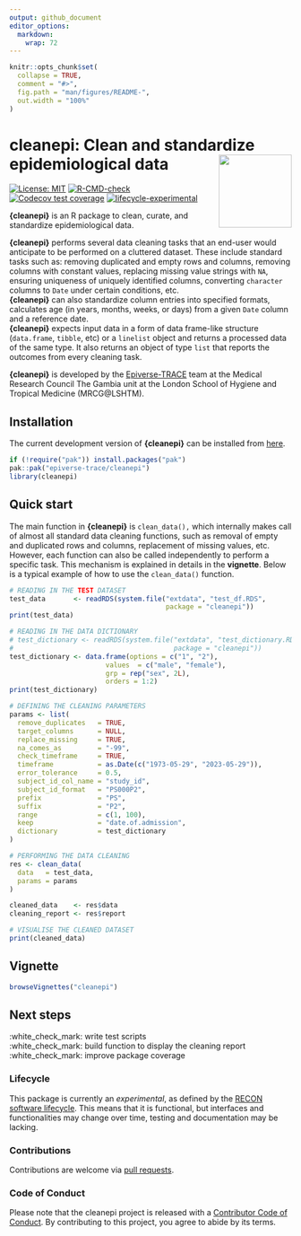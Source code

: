```yaml
---
output: github_document
editor_options: 
  markdown: 
    wrap: 72
---
```


<!-- README.md is generated from README.Rmd. Please edit that file. -->

<!-- The code to render this README is stored in .github/workflows/render-readme.yaml -->

<!-- Variables marked with double curly braces will be transformed beforehand: -->

<!-- `packagename` is extracted from the DESCRIPTION file -->

<!-- `gh_repo` is extracted via a special environment variable in GitHub Actions -->

<!-- README.md is generated from README.Rmd. Please edit that file -->

```r
knitr::opts_chunk$set(
  collapse = TRUE,
  comment = "#>",
  fig.path = "man/figures/README-",
  out.width = "100%"
)
```

# cleanepi: Clean and standardize epidemiological data <img src="man/figures/logo.png" align="right" width="130"/>

<!-- badges: start -->

[![License:
MIT](https://img.shields.io/badge/License-MIT-yellow.svg)](https://opensource.org/licenses/MIT)
[![R-CMD-check](https://github.com/epiverse-trace/cleanepi/actions/workflows/R-CMD-check.yaml/badge.svg)](https://github.com/epiverse-trace/cleanepi/actions/workflows/R-CMD-check.yaml)
[![Codecov test
coverage](https://codecov.io/gh/epiverse-trace/cleanepi/branch/main/graph/badge.svg)](https://app.codecov.io/gh/epiverse-trace/cleanepi?branch=main)
[![lifecycle-experimental](https://raw.githubusercontent.com/reconverse/reconverse.github.io/master/images/badge-experimental.svg)](https://www.reconverse.org/lifecycle.html#experimental)

<!-- badges: end -->

**{cleanepi}** is an R package to clean, curate, and standardize epidemiological data. 

**{cleanepi}**  performs several data cleaning tasks that an end-user would anticipate to be performed on a cluttered dataset. These include standard tasks such as: removing duplicated and empty rows and columns, removing columns with constant values, replacing missing value strings with `NA`, ensuring uniqueness of uniquely identified columns, converting `character` columns to `Date` under certain conditions, etc.    
**{cleanepi}** can also standardize column entries into specified formats, calculates age (in years, months, weeks, or days) from a given `Date` column and a reference date.   
**{cleanepi}** expects input data in  a form of  data frame-like structure (`data.frame`, `tibble`, etc) or a `linelist` object and returns a processed data of the same type. It also returns an object of type `list` that reports the outcomes from every cleaning task.  

**{cleanepi}** is developed by  the [Epiverse-TRACE](https://data.org/initiatives/epiverse/) team at the Medical Research Council The Gambia unit at the London School of Hygiene and Tropical Medicine (MRCG@LSHTM).

## Installation

The current development version of **{cleanepi}** can be installed from  [here](https://epiverse-trace.github.io/cleanepi).

```r
if (!require("pak")) install.packages("pak")
pak::pak("epiverse-trace/cleanepi")
library(cleanepi)
```

## Quick start

The main function in **{cleanepi}** is `clean_data(),` which internally makes call of almost all standard data cleaning functions, such as removal of empty and duplicated rows and columns, replacement of missing values, etc. However, each function can also be called independently to perform a specific  task. This mechanism is explained in details in the **vignette**. Below is a typical example of how to use the `clean_data()` function. 

```r
# READING IN THE TEST DATASET
test_data       <- readRDS(system.file("extdata", "test_df.RDS",
                                       package = "cleanepi"))
print(test_data)
```

```r
# READING IN THE DATA DICTIONARY
# test_dictionary <- readRDS(system.file("extdata", "test_dictionary.RDS",
#                                        package = "cleanepi"))
test_dictionary <- data.frame(options = c("1", "2"),
                        values  = c("male", "female"),
                        grp = rep("sex", 2L),
                        orders = 1:2)
print(test_dictionary)
```

```r
# DEFINING THE CLEANING PARAMETERS
params <- list(
  remove_duplicates   = TRUE,
  target_columns      = NULL, 
  replace_missing     = TRUE,
  na_comes_as         = "-99",
  check_timeframe     = TRUE,
  timeframe           = as.Date(c("1973-05-29", "2023-05-29")),
  error_tolerance     = 0.5,
  subject_id_col_name = "study_id",
  subject_id_format   = "PS000P2",
  prefix              = "PS",
  suffix              = "P2",
  range               = c(1, 100),
  keep                = "date.of.admission",
  dictionary          = test_dictionary
)

# PERFORMING THE DATA CLEANING
res <- clean_data(
  data   = test_data,
  params = params
)

cleaned_data    <- res$data
cleaning_report <- res$report

# VISUALISE THE CLEANED DATASET
print(cleaned_data)
```

## Vignette
```r
browseVignettes("cleanepi")
```

## Next steps

:white_check_mark: write test scripts    
:white_check_mark: build function to display the cleaning report    
:white_check_mark: improve package coverage    

### Lifecycle

This package is currently an *experimental*, as defined by the [RECON software
lifecycle](https://www.reconverse.org/lifecycle.html). This means that it is
functional, but interfaces and functionalities may change over time, testing and documentation may be lacking.

### Contributions

Contributions are welcome via [pull
requests](https://github.com/%7B%7B%20gh_repo%20%7D%7D/pulls).

### Code of Conduct

Please note that the cleanepi project is released with a [Contributor
Code of
Conduct](https://github.com/epiverse-trace/.github/blob/main/CODE_OF_CONDUCT.md).
By contributing to this project, you agree to abide by its terms.
